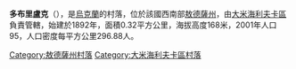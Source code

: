 {{coord|47|7|33|N|29|58|44|E|scale:30000|display=title}}

'''多布里盧克'''（{{lang-uk|Добрий Лук}}），是[[烏克蘭|烏克蘭]]的村落，位於該國西南部[[敖德薩州|敖德薩州]]，由[[大米海利夫卡區|大米海利夫卡區]]負責管轄，始建於1892年，面積0.32平方公里，海拔高度168米，2001年人口95，人口密度每平方公里296.88人。

{{DEFAULTSORT:Добрий Лук}}
[[Category:敖德薩州村落|Category:敖德薩州村落]]
[[Category:大米海利夫卡區村落|Category:大米海利夫卡區村落]]


{{Odessa-geo-stub}}